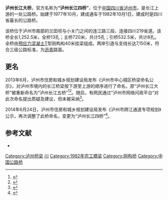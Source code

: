{{Infobox bridge
| bridge_name      = 泸州长江大桥
| image            = File:Luzhou Yangtze River Bridge.JPG
| image_size       = 
| alt              =
| caption          =
| official_name    = 泸州长江四桥
| other_name       = 
| carries          = {{中国国道名|246}}
| crosses          = [[长江|长江]]
| locale           = {{CHN}}[[泸州市|泸州市]][[江阳区|江阳区]]
| owner            =
| maint            =
| id               =
| architect        =
| designer         = 
| engineering      =
| design           = [[刚构桥|刚构桥]]
| material         = [[预应力混凝土|预应力混凝土]]
| length           = 1252.5米
| width            = 16米
| height           = 
| mainspan         = 
| spans            =
| pierswater       =
| load             =
| clearance        =
| below            =
| life             =
| builder          = 四川省交通部门
| fabricator       =
| begin            = 1977年10月
| complete         = 1982年10月1日
| cost             = 
| open             = 
| inaugurated      =
| toll             =
| traffic          =
| preceded         = [[蓝田长江大桥|蓝田长江大桥]]（拟建）
| followed         = [[国窖长江大桥|国窖长江大桥]]
| heritage         =
| collapsed        =
| closed           =
| replaces         =
| extra            = 
}}
'''泸州长江大桥'''，官方名称为'''“泸州长江四桥”'''，位于[[中国|中国]][[四川省|四川省]][[泸州市|泸州市]]，是长江上游的一处公路桥。始建于1977年10月，建成通车于1982年10月1日，建成时是四川省最长的公路桥。

该桥位于泸州市南部的兰田坝与小关门之间的连江路三段，连接四川219省道。该桥全长1,252.5米，全桥13孔；主桥720米，共计5孔；引桥532.5米，共计8孔。全桥由[[预应力混凝土|预应力混凝土]]T型刚构和40米挂梁组成。两岸引道与支线长达7,150米，符合三级公路标准，为[[沥青|沥青]]路面。

==更名==
2013年6月，泸州市住房和城乡规划建设局发布《泸州市中心城区桥梁命名公示》，对泸州市境内的长江桥梁按下游至上游的顺序进行了命名，原“泸州长江大桥”被重新命名为“泸州长江五桥”<ref>{{cite web|url=http://lz.newssc.org/system/20130708/001116876.html|title=泸州对城市桥梁进行统筹命名 原长江大桥为长江五桥|author=岳东|date=2013-07-08|publisher=四川新闻网|access-date=2015-07-31|archive-url=https://web.archive.org/web/20160305054431/http://lz.newssc.org/system/20130708/001116876.html|archive-date=2016-03-05|dead-url=yes}}</ref><ref>{{cite web|url=http://www.lzgjj.gov.cn/news.do?method=showinfojsp&ids=3713&channelid=206|title=泸州市中心城区桥梁命名公示|date=2013-06-03|publisher=泸州市住房和城乡规划建设局|deadurl=yes|archiveurl=https://web.archive.org/web/20160305032510/http://www.lzgjj.gov.cn/news.do?method=showinfojsp&ids=3713&channelid=206|archivedate=2016-03-05}}</ref>。随后，有网民通过“泸州市网络问政平台”对此次命名提出质疑及建议，但未被采纳<ref>{{cite web|url=http://wen.lzep.cn/wen/148.html|title=对《泸州市中心城区桥梁命名公示》的几点建议|date=2013-06-07|publisher=泸州市网络问政平台|access-date=2015-07-31|archive-date=2016-03-04|archive-url=https://web.archive.org/web/20160304213654/http://wen.lzep.cn/wen/148.html|dead-url=yes}}</ref>。

2014年6月24日，泸州市住房和城乡规划建设局发布《泸州市跨江通道专项规划》公示，再次调整了此桥命名，变更为“泸州长江四桥”<ref>{{cite web|url=http://www.lzgjj.gov.cn/news.do?method=showinfojsp&ids=4355&channelid=322|title=《泸州市跨江通道专项规划》公示|date=2014-06-30|publisher=泸州市住房和城乡规划建设局|deadurl=yes|archiveurl=https://web.archive.org/web/20160305020246/http://www.lzgjj.gov.cn/news.do?method=showinfojsp&ids=4355&channelid=322|archivedate=2016-03-05}}</ref>。

== 参考文献 ==
<div class="references-small">
*{{cite book|title=四川百科全书|publisher=四川辞书出版社|year=1997年12月|location=成都|id=ISBN 7-80543-629-0|author=四川百科全书编纂委员会}}
</div>
{{reflist}}

{{Crossings navbox
|structure= [[长江桥隧列表|桥梁与隧道]]
|place= [[长江|长江]]
|bridge= 泸州长江大桥
|bridge signs= {{中国国道名|246}}
|upstream= [[蓝田长江大桥|蓝田长江大桥]]（拟建）
|upstream signs= 六车道公路
|downstream= [[国窖长江大桥|国窖长江大桥]]
|downstream signs= 六车道公路
}}

[[Category:泸州桥梁|Category:泸州桥梁]]
[[Category:长江大桥|川]]
[[Category:1982年完工橋梁|Category:1982年完工橋梁]]
[[Category:刚构桥|Category:刚构桥]]
[[Category:中国公路桥|Category:中国公路桥]]
